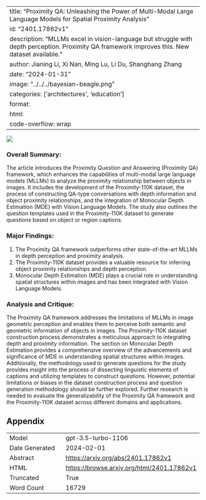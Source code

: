 
---
title: "Proximity QA: Unleashing the Power of Multi-Modal Large Language Models for Spatial Proximity Analysis"
id: "2401.17862v1"
description: "MLLMs excel in vision-language but struggle with depth perception. Proximity QA framework improves this. New dataset available."
author: Jianing Li, Xi Nan, Ming Lu, Li Du, Shanghang Zhang
date: "2024-01-31"
image: "../../../bayesian-beagle.png"
categories: ['architectures', 'education']
format:
  html:
    code-overflow: wrap
---

![](None)

### Overall Summary:

The article introduces the Proximity Question and Answering (Proximity QA) framework, which enhances the capabilities of multi-modal large language models (MLLMs) to analyze the proximity relationship between objects in images. It includes the development of the Proximity-110K dataset, the process of constructing QA-type conversations with depth information and object proximity relationships, and the integration of Monocular Depth Estimation (MDE) with Vision Language Models. The study also outlines the question templates used in the Proximity-110K dataset to generate questions based on object or region captions.

### Major Findings:
1. The Proximity QA framework outperforms other state-of-the-art MLLMs in depth perception and proximity analysis.
2. The Proximity-110K dataset provides a valuable resource for inferring object proximity relationships and depth perception.
3. Monocular Depth Estimation (MDE) plays a crucial role in understanding spatial structures within images and has been integrated with Vision Language Models.

### Analysis and Critique:
The Proximity QA framework addresses the limitations of MLLMs in image geometric perception and enables them to perceive both semantic and geometric information of objects in images. The Proximity-110K dataset construction process demonstrates a meticulous approach to integrating depth and proximity information. The section on Monocular Depth Estimation provides a comprehensive overview of the advancements and significance of MDE in understanding spatial structures within images. Additionally, the methodology used to generate questions for the study provides insight into the process of dissecting linguistic elements of captions and utilizing templates to construct questions. However, potential limitations or biases in the dataset construction process and question generation methodology should be further explored. Further research is needed to evaluate the generalizability of the Proximity QA framework and the Proximity-110K dataset across different domains and applications.

## Appendix

|          |          |
|----------|----------|
| Model     | gpt-3.5-turbo-1106       |
| Date Generated     | 2024-02-01       |
| Abstract | [https://arxiv.org/abs/2401.17862v1](https://arxiv.org/abs/2401.17862v1)        |
| HTML     | [https://browse.arxiv.org/html/2401.17862v1](https://browse.arxiv.org/html/2401.17862v1)       |
| Truncated       | True       |
| Word Count       | 16729       |